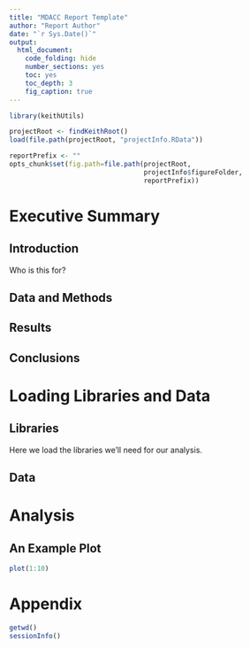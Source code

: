 ```yaml
---
title: "MDACC Report Template"
author: "Report Author"
date: "`r Sys.Date()`"
output: 
  html_document:
    code_folding: hide
    number_sections: yes
    toc: yes
    toc_depth: 3
    fig_caption: true
---
```


```r

library(keithUtils)

projectRoot <- findKeithRoot()
load(file.path(projectRoot, "projectInfo.RData"))

reportPrefix <- ""
opts_chunk$set(fig.path=file.path(projectRoot, 
                                  projectInfo$figureFolder,
                                  reportPrefix))

```

# Executive Summary

## Introduction

Who is this for?

## Data and Methods

## Results

## Conclusions

# Loading Libraries and Data

## Libraries

Here we load the libraries we'll need for our analysis. 

## Data

# Analysis

## An Example Plot

```r

plot(1:10)

```


# Appendix

```r

getwd()
sessionInfo()

```

